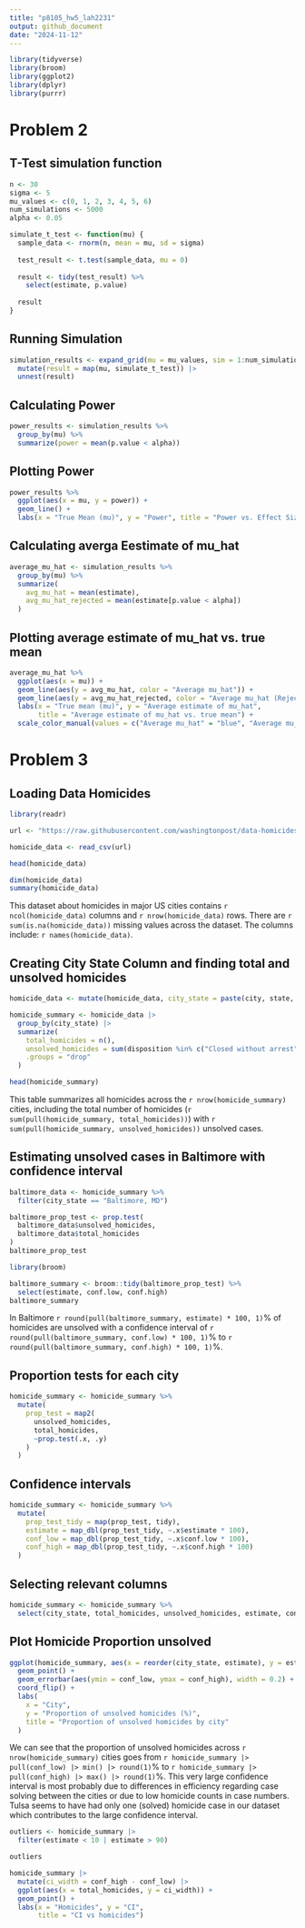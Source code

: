 ```yaml
---
title: "p8105_hw5_lah2231"
output: github_document
date: "2024-11-12"
---
```

```r
library(tidyverse)
library(broom)
library(ggplot2)
library(dplyr)
library(purrr)
```


# Problem 2

## T-Test simulation function
```r
n <- 30
sigma <- 5
mu_values <- c(0, 1, 2, 3, 4, 5, 6)
num_simulations <- 5000
alpha <- 0.05

simulate_t_test <- function(mu) {
  sample_data <- rnorm(n, mean = mu, sd = sigma)
  
  test_result <- t.test(sample_data, mu = 0)
  
  result <- tidy(test_result) %>% 
    select(estimate, p.value)
  
  result
}
```

## Running Simulation
```r
simulation_results <- expand_grid(mu = mu_values, sim = 1:num_simulations) |>
  mutate(result = map(mu, simulate_t_test)) |>
  unnest(result)
```

## Calculating Power
```r
power_results <- simulation_results %>%
  group_by(mu) %>%
  summarize(power = mean(p.value < alpha))
```

## Plotting Power
```r
power_results %>%
  ggplot(aes(x = mu, y = power)) +
  geom_line() +
  labs(x = "True Mean (mu)", y = "Power", title = "Power vs. Effect Size (True Mean)")
```
## Calculating averga Eestimate of mu_hat
```r
average_mu_hat <- simulation_results %>%
  group_by(mu) %>%
  summarize(
    avg_mu_hat = mean(estimate),
    avg_mu_hat_rejected = mean(estimate[p.value < alpha])
  )
```

## Plotting average estimate of mu_hat vs. true mean
```r
average_mu_hat %>%
  ggplot(aes(x = mu)) +
  geom_line(aes(y = avg_mu_hat, color = "Average mu_hat")) +
  geom_line(aes(y = avg_mu_hat_rejected, color = "Average mu_hat (Rejected)")) +
  labs(x = "True mean (mu)", y = "Average estimate of mu_hat",
       title = "Average estimate of mu_hat vs. true mean") +
  scale_color_manual(values = c("Average mu_hat" = "blue", "Average mu_hat (Rejected)" = "red"))
```

# Problem 3

## Loading Data Homicides
```r
library(readr)

url <- "https://raw.githubusercontent.com/washingtonpost/data-homicides/master/homicide-data.csv"

homicide_data <- read_csv(url)

head(homicide_data)
```

```r
dim(homicide_data)
summary(homicide_data)
```

This dataset about homicides in major US cities contains `r ncol(homicide_data)` columns and `r nrow(homicide_data)` rows. There are `r sum(is.na(homicide_data))` missing values across the dataset. The columns include: `r names(homicide_data)`.

## Creating City State Column and finding total and unsolved homicides
```r
homicide_data <- mutate(homicide_data, city_state = paste(city, state, sep = ", "))

homicide_summary <- homicide_data |>
  group_by(city_state) |>
  summarize(
    total_homicides = n(),
    unsolved_homicides = sum(disposition %in% c("Closed without arrest", "Open/No arrest")),
    .groups = "drop"
  )

head(homicide_summary)
```

This table summarizes all homicides across the `r nrow(homicide_summary)` cities, including the total number of homicides (`r sum(pull(homicide_summary, total_homicides))`) with `r sum(pull(homicide_summary, unsolved_homicides))` unsolved cases.

## Estimating unsolved cases in Baltimore with confidence interval
```r
baltimore_data <- homicide_summary %>%
  filter(city_state == "Baltimore, MD")

baltimore_prop_test <- prop.test(
  baltimore_data$unsolved_homicides,
  baltimore_data$total_homicides
)
baltimore_prop_test 

library(broom)

baltimore_summary <- broom::tidy(baltimore_prop_test) %>%
  select(estimate, conf.low, conf.high)
baltimore_summary
```


In Baltimore `r round(pull(baltimore_summary, estimate) * 100, 1)`% of homicides are unsolved with a confidence interval of `r round(pull(baltimore_summary, conf.low) * 100, 1)`% to `r round(pull(baltimore_summary, conf.high) * 100, 1)`%.

## Proportion tests for each city
```r
homicide_summary <- homicide_summary %>%
  mutate(
    prop_test = map2(
      unsolved_homicides, 
      total_homicides, 
      ~prop.test(.x, .y)
    )
  )
```
## Confidence intervals
```r
homicide_summary <- homicide_summary %>%
  mutate(
    prop_test_tidy = map(prop_test, tidy),
    estimate = map_dbl(prop_test_tidy, ~.x$estimate * 100),
    conf_low = map_dbl(prop_test_tidy, ~.x$conf.low * 100),
    conf_high = map_dbl(prop_test_tidy, ~.x$conf.high * 100)
  )
```

## Selecting relevant columns
```r
homicide_summary <- homicide_summary %>%
  select(city_state, total_homicides, unsolved_homicides, estimate, conf_low, conf_high)
```

## Plot Homicide Proportion unsolved
```r
ggplot(homicide_summary, aes(x = reorder(city_state, estimate), y = estimate)) +
  geom_point() +
  geom_errorbar(aes(ymin = conf_low, ymax = conf_high), width = 0.2) +
  coord_flip() +
  labs(
    x = "City",
    y = "Proportion of unsolved homicides (%)",
    title = "Proportion of unsolved homicides by city"
  )
```


We can see that the proportion of unsolved homicides across `r nrow(homicide_summary)` cities goes from `r homicide_summary |> pull(conf_low) |> min() |> round(1)`% to `r homicide_summary |> pull(conf_high) |> max() |> round(1)`%. This very large confidence interval is most probably due to differences in efficiency regarding case solving between the cities or due to low homicide counts in case numbers. Tulsa seems to have had only one (solved) homicide case in our dataset which contributes to the large confidence interval.

```r
outliers <- homicide_summary |>
  filter(estimate < 10 | estimate > 90)

outliers
```

```r
homicide_summary |>
  mutate(ci_width = conf_high - conf_low) |>
  ggplot(aes(x = total_homicides, y = ci_width)) +
  geom_point() +
  labs(x = "Homicides", y = "CI",
       title = "CI vs homicides")
```










